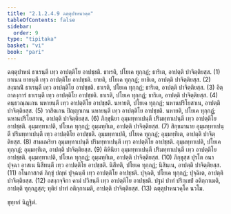 ```yaml
---
title: "2.1.2.4.9 ฉตฺตุปาหนวคฺค"
tableOfContents: false
sidebar:
  order: 9
type: "tipitaka"
basket: "vi"
book: "pari"
---
```



<DynamicBreadcrumb />

<Division number="239" book="pari">

<Paragraph number="968" book="pari">
ฉตฺตุปาหนํ ธาเรนฺตี เทฺว อาปตฺติโย อาปชฺชติ. ธาเรติ, ปโยเค ทุกฺกฏํ; ธาริเต, อาปตฺติ ปาจิตฺติยสฺส. (1)
</Paragraph>

<Paragraph number="969" book="pari">
ยาเนน ยายนฺตี เทฺว อาปตฺติโย อาปชฺชติ. ยายติ, ปโยเค ทุกฺกฏํ; ยายิเต, อาปตฺติ ปาจิตฺติยสฺส. (2)
</Paragraph>

<Paragraph number="970" book="pari">
สงฺฆาณิํ ธาเรนฺตี เทฺว อาปตฺติโย อาปชฺชติ. ธาเรติ, ปโยเค ทุกฺกฏํ; ธาริเต, อาปตฺติ ปาจิตฺติยสฺส. (3)
</Paragraph>

<Paragraph number="971" book="pari">
อิตฺถาลงฺการํ ธาเรนฺตี เทฺว อาปตฺติโย อาปชฺชติ. ธาเรติ, ปโยเค ทุกฺกฏํ; ธาริเต, อาปตฺติ ปาจิตฺติยสฺส. (4)
</Paragraph>

<Paragraph number="972" book="pari">
คนฺธวณฺณเกน นหายนฺตี เทฺว อาปตฺติโย อาปชฺชติ. นหายติ, ปโยเค ทุกฺกฏํ; นหานปริโยสาเน, อาปตฺติ ปาจิตฺติยสฺส. (5)
</Paragraph>

<Paragraph number="973" book="pari">
วาสิตเกน ปิญฺญาเกน นหายนฺตี เทฺว อาปตฺติโย อาปชฺชติ. นหายติ, ปโยเค ทุกฺกฏํ; นหานปริโยสาเน, อาปตฺติ ปาจิตฺติยสฺส. (6)
</Paragraph>

<Paragraph number="974" book="pari">
ภิกฺขุนิยา อุมฺมทฺทาเปนฺตี ปริมทฺทาเปนฺตี เทฺว อาปตฺติโย อาปชฺชติ. อุมฺมทฺทาเปติ, ปโยเค ทุกฺกฏํ; อุมฺมทฺทิเต, อาปตฺติ ปาจิตฺติยสฺส. (7)
</Paragraph>

<Paragraph number="975" book="pari">
สิกฺขมานาย อุมฺมทฺทาเปนฺตี ปริมทฺทาเปนฺตี เทฺว อาปตฺติโย อาปชฺชติ. อุมฺมทฺทาเปติ, ปโยเค ทุกฺกฏํ; อุมฺมทฺทิเต, อาปตฺติ ปาจิตฺติยสฺส. (8)
</Paragraph>

<Paragraph number="976" book="pari">
สามเณริยา อุมฺมทฺทาเปนฺตี ปริมทฺทาเปนฺตี เทฺว อาปตฺติโย อาปชฺชติ. อุมฺมทฺทาเปติ, ปโยเค ทุกฺกฏํ; อุมฺมทฺทิเต, อาปตฺติ ปาจิตฺติยสฺส. (9)
</Paragraph>

<Paragraph number="977" book="pari">
คิหินิยา อุมฺมทฺทาเปนฺตี ปริมทฺทาเปนฺตี เทฺว อาปตฺติโย อาปชฺชติ. อุมฺมทฺทาเปติ, ปโยเค ทุกฺกฏํ; อุมฺมทฺทิเต, อาปตฺติ ปาจิตฺติยสฺส. (10)
</Paragraph>

<Paragraph number="978" book="pari">
ภิกฺขุสฺส ปุรโต อนาปุจฺฉา อาสเน นิสีทนฺตี เทฺว อาปตฺติโย อาปชฺชติ. นิสีทติ, ปโยเค ทุกฺกฏํ; นิสินฺเน, อาปตฺติ ปาจิตฺติยสฺส. (11)
</Paragraph>

<Paragraph number="979" book="pari">
อโนกาสกตํ ภิกฺขุํ ปญฺหํ ปุจฺฉนฺตี เทฺว อาปตฺติโย อาปชฺชติ. ปุจฺฉติ, ปโยเค ทุกฺกฏํ; ปุจฺฉิเต, อาปตฺติ ปาจิตฺติยสฺส. (12)
</Paragraph>

<Paragraph number="980" book="pari">
อสงฺกจฺจิกา คามํ ปวิสนฺตี เทฺว อาปตฺติโย อาปชฺชติ. ปฐมํ ปาทํ ปริกฺเขปํ อติกฺกาเมติ, อาปตฺติ ทุกฺกฏสฺส; ทุติยํ ปาทํ อติกฺกาเมติ, อาปตฺติ ปาจิตฺติยสฺส. (13)

</Paragraph>
</Division>

<Paragraph number="981" type="center" book="pari">
ฉตฺตุปาหนวคฺโค นวโม.

  
ขุทฺทกํ นิฏฺฐิตํ.
</Paragraph>